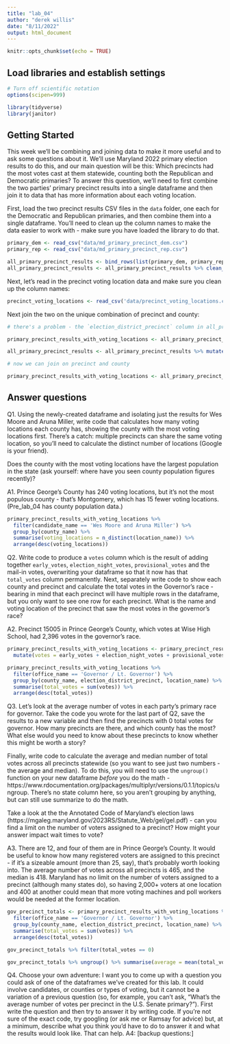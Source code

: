```yaml
---
title: "lab_04"
author: "derek willis"
date: "8/11/2022"
output: html_document
---
```


```r
knitr::opts_chunk$set(echo = TRUE)
```

## Load libraries and establish settings

```r
# Turn off scientific notation
options(scipen=999)

library(tidyverse)
library(janitor)
```

## Getting Started

This week we'll be combining and joining data to make it more useful and to ask some questions about it. We'll use Maryland 2022 primary election results to do this, and our main question will be this: Which precincts had the most votes cast at them statewide, counting both the Republican and Democratic primaries? To answer this question, we'll need to first combine the two parties' primary precinct results into a single dataframe and then join it to data that has more information about each voting location.

First, load the two precinct results CSV files in the `data` folder, one each for the Democratic and Republican primaries, and then combine them into a single dataframe. You'll need to clean up the column names to make the data easier to work with - make sure you have loaded the library to do that.

```r
primary_dem <- read_csv("data/md_primary_precinct_dem.csv")
primary_rep <- read_csv("data/md_primary_precinct_rep.csv")

all_primary_precinct_results <- bind_rows(list(primary_dem, primary_rep))
all_primary_precinct_results <- all_primary_precinct_results %>% clean_names()
```

Next, let's read in the precinct voting location data and make sure you clean up the column names:

```r
precinct_voting_locations <- read_csv('data/precinct_voting_locations.csv') %>% clean_names()
```

Next join the two on the unique combination of precinct and county:

```r
# there's a problem - the `election_district_precinct` column in all_primary_precinct_results is numeric, so we have to convert it to character before we join

primary_precinct_results_with_voting_locations <- all_primary_precinct_results %>% left_join(precinct_voting_locations, by=c("election_district_precinct"="precinct_code", "county"="county_code"))
```

```r
all_primary_precinct_results <- all_primary_precinct_results %>% mutate(election_district_precinct = as.character(election_district_precinct))

# now we can join on precinct and county

primary_precinct_results_with_voting_locations <- all_primary_precinct_results %>% left_join(precinct_voting_locations, by=c("election_district_precinct"="precinct_code", "county"="county_code"))
```

## Answer questions

Q1. Using the newly-created dataframe and isolating just the results for Wes Moore and Aruna Miller, write code that calculates how many voting locations each county has, showing the county with the most voting locations first. There's a catch: multiple precincts can share the same voting location, so you'll need to calculate the distinct number of locations (Google is your friend).

Does the county with the most voting locations have the largest population in the state (ask yourself: where have you seen county population figures recently)?

A1. Prince George's County has 240 voting locations, but it's not the most populous county - that's Montgomery, which has 15 fewer voting locations. (Pre_lab_04 has county population data.)

```r
primary_precinct_results_with_voting_locations %>% 
  filter(candidate_name == 'Wes Moore and Aruna Miller') %>%
  group_by(county_name) %>% 
  summarise(voting_locations = n_distinct(location_name)) %>% 
  arrange(desc(voting_locations))
```

Q2. Write code to produce a `votes` column which is the result of adding together `early_votes`, `election_night_votes`, `provisional_votes` and the mail-in votes, overwriting your dataframe so that it now has that `total_votes` column permanently. Next, separately write code to show each county and precinct and calculate the total votes in the Governor's race - bearing in mind that each precinct will have multiple rows in the dataframe, but you only want to see one row for each precinct. What is the name and voting location of the precinct that saw the most votes in the governor's race?

A2. Precinct 15005 in Prince George's County, which votes at Wise High School, had 2,396 votes in the governor's race.

```r
primary_precinct_results_with_voting_locations <- primary_precinct_results_with_voting_locations %>% 
  mutate(votes = early_votes + election_night_votes + provisional_votes + mail_in_ballot_1_votes + mail_in_ballot_2_votes)

primary_precinct_results_with_voting_locations %>% 
  filter(office_name == 'Governor / Lt. Governor') %>% 
  group_by(county_name, election_district_precinct, location_name) %>% 
  summarise(total_votes = sum(votes)) %>% 
  arrange(desc(total_votes))

```

Q3. Let's look at the average number of votes in each party's primary race for governor. Take the code you wrote for the last part of Q2, save the results to a new variable and then find the precincts with 0 total votes for governor. How many precincts are there, and which county has the most? What else would you need to know about these precincts to know whether this might be worth a story?

Finally, write code to calculate the average and median number of total votes across all precincts statewide (so you want to see just two numbers - the average and median). To do this, you will need to use the `ungroup()` function on your new dataframe *before* you do the math - https://www.rdocumentation.org/packages/multiplyr/versions/0.1.1/topics/ungroup. There's no state column here, so you aren't grouping by anything, but can still use summarize to do the math.

Take a look at the the Annotated Code of Maryland's election laws (https://mgaleg.maryland.gov/2023RS/Statute_Web/gel/gel.pdf) - can you find a limit on the number of voters assigned to a precinct? How might your answer impact wait times to vote?

A3. There are 12, and four of them are in Prince George's County. It would be useful to know how many registered voters are assigned to this precinct - if it's a sizeable amount (more than 25, say), that's probably worth looking into. The average number of votes across all precincts is 465, and the median is 418. Maryland has no limit on the number of voters assigned to a precinct (although many states do), so having 2,000+ voters at one location and 400 at another could mean that more voting machines and poll workers would be needed at the former location.

```r
gov_precinct_totals <- primary_precinct_results_with_voting_locations %>% 
  filter(office_name == 'Governor / Lt. Governor') %>% 
  group_by(county_name, election_district_precinct, location_name) %>% 
  summarise(total_votes = sum(votes)) %>% 
  arrange(desc(total_votes))

gov_precinct_totals %>% filter(total_votes == 0)

gov_precinct_totals %>% ungroup() %>% summarise(average = mean(total_votes), median = median(total_votes))

```

Q4. Choose your own adventure: I want you to come up with a question you could ask of one of the dataframes we've created for this lab. It could involve candidates, or counties or types of voting, but it cannot be a variation of a previous question (so, for example, you can't ask, "What's the average number of votes per precinct in the U.S. Senate primary?"). First write the question and then try to answer it by writing code. If you're not sure of the exact code, try googling (or ask me or Ramsay for advice) but, at a minimum, describe what you think you'd have to do to answer it and what the results would look like. That can help. A4: \[backup questions:\]

```r

```
